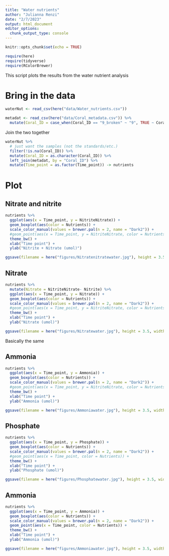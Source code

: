 ```yaml
---
title: "Water nutrients"
author: "Julianna Renzi"
date: "2/7/2023"
output: html_document
editor_options: 
  chunk_output_type: console
---
```


```r
knitr::opts_chunk$set(echo = TRUE)

require(here)
require(tidyverse)
require(RColorBrewer)
```

This script plots the results from the water nutrient analysis

# Bring in the data

```r
waterNut <- read_csv(here("data/Water_nutrients.csv"))

metadat <- read_csv(here("data/Coral_metadata.csv")) %>% 
  mutate(Coral_ID = case_when(Coral_ID == "9_broken" ~ "9", TRUE ~ Coral_ID))
```

Join the two together

```r
waterNut %>% 
  # just want the samples (not the standards/etc.)
  filter(!is.na(Coral_ID)) %>% 
  mutate(Coral_ID = as.character(Coral_ID)) %>% 
  left_join(metadat, by = "Coral_ID") %>% 
  mutate(Time_point = as.factor(Time_point)) -> nutrients
```

# Plot 

## Nitrate and nitrite

```r
nutrients %>% 
  ggplot(aes(x = Time_point, y = NitriteNitrate)) +
  geom_boxplot(aes(color = Nutrients)) +
  scale_color_manual(values = brewer.pal(n = 2, name = "Dark2")) +
  #geom_point(aes(x = Time_point, y = NitriteNitrate, color = Nutrients)) +
  theme_bw() +
  xlab("Time point") +
  ylab("Nitrite + Nitrate (umol)")

ggsave(filename = here("figures/Nitratenitratewater.jpg"), height = 3.5, width = 4.5)
```

## Nitrate

```r
nutrients %>% 
  mutate(Nitrate = NitriteNitrate- Nitrite) %>% 
  ggplot(aes(x = Time_point, y = Nitrate)) +
  geom_boxplot(aes(color = Nutrients)) +
  scale_color_manual(values = brewer.pal(n = 2, name = "Dark2")) +
  #geom_point(aes(x = Time_point, y = NitriteNitrate, color = Nutrients)) +
  theme_bw() +
  xlab("Time point") +
  ylab("Nitrate (umol)")

ggsave(filename = here("figures/Nitratewater.jpg"), height = 3.5, width = 4.5)
```
 
Basically the same

## Ammonia

```r
nutrients %>% 
  ggplot(aes(x = Time_point, y = Ammonia)) +
  geom_boxplot(aes(color = Nutrients)) +
  scale_color_manual(values = brewer.pal(n = 2, name = "Dark2")) +
  #geom_point(aes(x = Time_point, y = NitriteNitrate, color = Nutrients)) +
  theme_bw() +
  xlab("Time point") +
  ylab("Ammonia (umol)")

ggsave(filename = here("figures/Ammoniawater.jpg"), height = 3.5, width = 4.5)
```


## Phosphate

```r
nutrients %>% 
  ggplot(aes(x = Time_point, y = Phosphate)) +
  geom_boxplot(aes(color = Nutrients)) +
  scale_color_manual(values = brewer.pal(n = 2, name = "Dark2")) +
  #geom_point(aes(x = Time_point, color = Nutrients)) +
  theme_bw() +
  xlab("Time point") +
  ylab("Phosphate (umol)")

ggsave(filename = here("figures/Phosphatewater.jpg"), height = 3.5, width = 4.5)
```


## Ammonia

```r
nutrients %>% 
  ggplot(aes(x = Time_point, y = Ammonia)) +
  geom_boxplot(aes(color = Nutrients)) +
  scale_color_manual(values = brewer.pal(n = 2, name = "Dark2")) +
  geom_point(aes(x = Time_point, color = Nutrients)) +
  theme_bw() +
  xlab("Time point") +
  ylab("Ammonia (umol)")

ggsave(filename = here("figures/Ammoniawater.jpg"), height = 3.5, width = 4.5)
```






